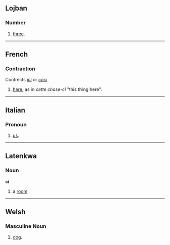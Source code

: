 ==Lojban==
===Number===
#[[three]].
----
==French==
===Contraction===
Contrects ''[[ici]]'' or ''[[ceci]]''
#[[here]]; as in ''cette chose-ci'' "this thing here".
----
==Italian==
===Pronoun===
#[[us]].
----
==Latenkwa==
===Noun===
'''ci'''

#a [[room]]
----
==Welsh==
===Masculine Noun===
#[[dog]].